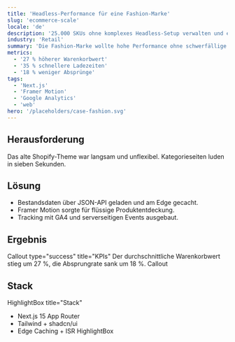 ```yaml
---
title: 'Headless-Performance für eine Fashion-Marke'
slug: 'ecommerce-scale'
locale: 'de'
description: '25.000 SKUs ohne komplexes Headless-Setup verwalten und eine schnelle Storefront liefern.'
industry: 'Retail'
summary: 'Die Fashion-Marke wollte hohe Performance ohne schwerfällige Headless-Wartung.'
metrics:
  - '27 % höherer Warenkorbwert'
  - '35 % schnellere Ladezeiten'
  - '18 % weniger Absprünge'
tags:
  - 'Next.js'
  - 'Framer Motion'
  - 'Google Analytics'
  - 'web'
hero: '/placeholders/case-fashion.svg'
---
```


## Herausforderung

Das alte Shopify-Theme war langsam und unflexibel. Kategorieseiten luden in sieben Sekunden.

## Lösung

- Bestandsdaten über JSON-API geladen und am Edge gecacht.
- Framer Motion sorgte für flüssige Produktentdeckung.
- Tracking mit GA4 und serverseitigen Events ausgebaut.

## Ergebnis

Callout type="success" title="KPIs"
Der durchschnittliche Warenkorbwert stieg um 27 %, die Absprungrate sank um 18 %.
Callout

## Stack

HighlightBox title="Stack"

- Next.js 15 App Router
- Tailwind + shadcn/ui
- Edge Caching + ISR
  HighlightBox
